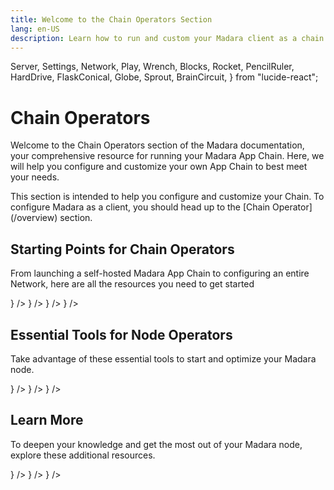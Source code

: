 ```yaml
---
title: Welcome to the Chain Operators Section
lang: en-US
description: Learn how to run and custom your Madara client as a chain operator.
---
```


  Server,
  Settings,
  Network,
  Play,
  Wrench,
  Blocks,
  Rocket,
  PencilRuler,
  HardDrive,
  FlaskConical,
  Globe,
  Sprout,
  BrainCircuit,
} from "lucide-react";

# Chain Operators

Welcome to the Chain Operators section of the Madara documentation, your comprehensive resource for running your Madara App Chain. Here, we will help you configure and customize your own App Chain to best meet your needs.

<Callout type="info" emoji="ℹ️">
  This section is intended to help you configure and customize your Chain. To
  configure Madara as a client, you should head up to the [Chain
  Operator](/overview) section.
</Callout>

## Starting Points for Chain Operators

From launching a self-hosted Madara App Chain to configuring an entire Network, here are all the resources you need to get started

<Cards>
  <Card
    title="Architecture"
    href="/get-started/requirements"
    icon={<PencilRuler size={24} color="#ff000d" />}
  />
  <Card
    title="Launch your chain"
    href="/get-started/install"
    icon={<Play size={24} color="#ff000d" />}
  />
  <Card
    title="Configuration"
    href="/fundamentals/configuration"
    icon={<Settings size={24} color="#ff000d" />}
  />
  <Card
    title="Management"
    href="/interacting/methods"
    icon={<Blocks size={24} color="#ff000d" />}
  />
</Cards>

## Essential Tools for Node Operators

Take advantage of these essential tools to start and optimize your Madara node.

<Cards>
  <Card
    title="Madara Repo"
    href="https://github.com/madara-alliance/madara"
    icon={<Wrench size={24} color="#ff000d" />}
  />
  <Card
    title="Bootstrapper"
    href="https://github.com/madara-alliance/madara-bootstrapper"
    icon={<Rocket size={24} color="#ff000d" />}
  />
  <Card
    title="Snos"
    href="https://github.com/keep-starknet-strange/snos"
    icon={<BrainCircuit size={24} color="#ff000d" />}
  />
</Cards>

## Learn More

To deepen your knowledge and get the most out of your Madara node, explore these additional resources.

<Cards>
  <Card
    title="Full node tutorials"
    href="#"
    icon={<Server size={24} color="#ff000d" />}
  />
  <Card
    title="Sequencer tutorials"
    href="#"
    icon={<HardDrive size={24} color="#ff000d" />}
  />
  <Card
    title="Devnet tutorials"
    href="#"
    icon={<FlaskConical size={24} color="#ff000d" />}
  />
</Cards>
